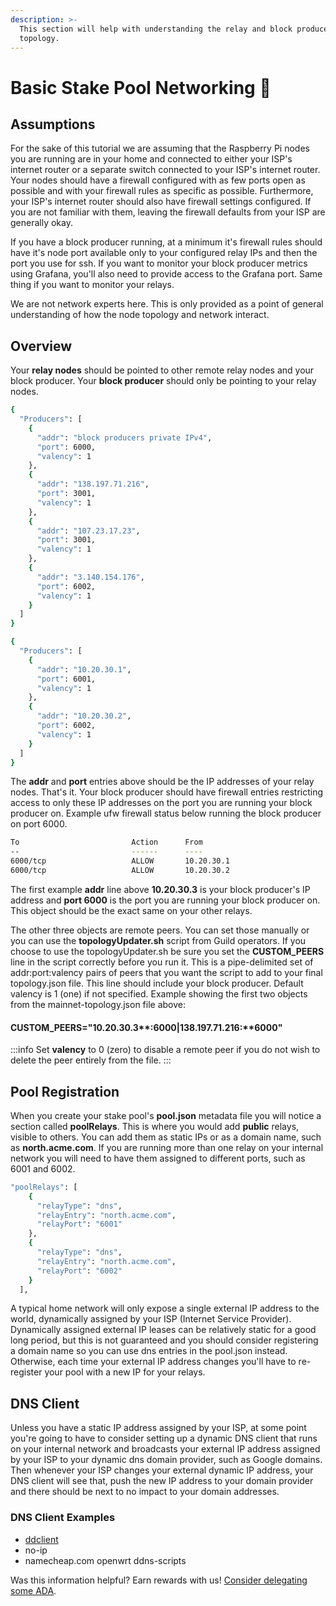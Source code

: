 ```yaml
---
description: >-
  This section will help with understanding the relay and block producer
  topology.
---
```



# Basic Stake Pool Networking 💫

## Assumptions

For the sake of this tutorial we are assuming that the Raspberry Pi nodes you are running are in your home and connected to either your ISP's internet router or a separate switch connected to your ISP's internet router. Your nodes should have a firewall configured with as few ports open as possible and with your firewall rules as specific as possible. Furthermore, your ISP's internet router should also have firewall settings configured. If you are not familiar with them, leaving the firewall defaults from your ISP are generally okay.

If you have a block producer running, at a minimum it's firewall rules should have it's node port available only to your configured relay IPs and then the port you use for ssh. If you want to monitor your block producer metrics using Grafana, you'll also need to provide access to the Grafana port. Same thing if you want to monitor your relays.

We are not network experts here. This is only provided as a point of general understanding of how the node topology and network interact.

## Overview

Your **relay nodes** should be pointed to other remote relay nodes and your block producer. Your **block producer** should only be pointing to your relay nodes.


<Tabs>
<TabItem value="relay node" label="Relay Node">

```bash title="mainnet-topology.json"
{
  "Producers": [
    {
      "addr": "block producers private IPv4",
      "port": 6000,
      "valency": 1
    },
    {
      "addr": "138.197.71.216",
      "port": 3001,
      "valency": 1
    },
    {
      "addr": "107.23.17.23",
      "port": 3001,
      "valency": 1
    },
    {
      "addr": "3.140.154.176",
      "port": 6002,
      "valency": 1
    }
  ]
}
```

</TabItem>
<TabItem value="block producer" label="Block Producer">

```bash title="mainnet-topology.json"
{
  "Producers": [
    {
      "addr": "10.20.30.1",
      "port": 6001,
      "valency": 1
    },
    {
      "addr": "10.20.30.2",
      "port": 6002,
      "valency": 1
    }
  ]
}
```

</TabItem>
</Tabs>

The **addr** and **port** entries above should be the IP addresses of your relay nodes. That's it. Your block producer should have firewall entries restricting access to only these IP addresses on the port you are running your block producer on. Example ufw firewall status below running the block producer on port 6000.


```bash title=" sudo ufw status"
To                         Action      From
--                         ------      ----
6000/tcp                   ALLOW       10.20.30.1
6000/tcp                   ALLOW       10.20.30.2
```


The first example **addr** line above **10.20.30.3** is your block producer's IP address and **port 6000** is the port you are running your block producer on. This object should be the exact same on your other relays.

The other three objects are remote peers. You can set those manually or you can use the **topologyUpdater.sh** script from Guild operators. If you choose to use the topologyUpdater.sh be sure you set the **CUSTOM\_PEERS** line in the script correctly before you run it. This is a pipe-delimited set of addr:port:valency pairs of peers that you want the script to add to your final topology.json file. This line should include your block producer. Default valency is 1 (one) if not specified. Example showing the first two objects from the mainnet-topology.json file above:

#### CUSTOM\_PEERS="10.20.30.3\*\*:**6000**|**138.197.71.216**:\*\*6000"

:::info
Set **valency** to 0 (zero) to disable a remote peer if you do not wish to delete the peer entirely from the file.
:::

## Pool Registration

When you create your stake pool's **pool.json** metadata file you will notice a section called **poolRelays**. This is where you would add **public** relays, visible to others. You can add them as static IPs or as a domain name, such as **north.acme.com**. If you are running more than one relay on your internal network you will need to have them assigned to different ports, such as 6001 and 6002.

```bash title="pool.json"
"poolRelays": [
    {
      "relayType": "dns",
      "relayEntry": "north.acme.com",
      "relayPort": "6001"
    },
    {
      "relayType": "dns",
      "relayEntry": "north.acme.com",
      "relayPort": "6002"
    }
  ],
```

A typical home network will only expose a single external IP address to the world, dynamically assigned by your ISP (Internet Service Provider). Dynamically assigned external IP leases can be relatively static for a good long period, but this is not guaranteed and you should consider registering a domain name so you can use dns entries in the pool.json instead. Otherwise, each time your external IP address changes you'll have to re-register your pool with a new IP for your relays.

## DNS Client

Unless you have a static IP address assigned by your ISP, at some point you're going to have to consider setting up a dynamic DNS client that runs on your internal network and broadcasts your external IP address assigned by your ISP to your dynamic dns domain provider, such as Google domains. Then whenever your ISP changes your external dynamic IP address, your DNS client will see that, push the new IP address to your domain provider and there should be next to no impact to your domain addresses.

### DNS Client Examples

* [ddclient](https://support.google.com/domains/answer/6147083?hl=en)
* no-ip
* namecheap.com openwrt ddns-scripts

Was this information helpful? Earn rewards with us! [Consider delegating some ADA](/delegate.md).
